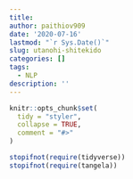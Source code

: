```yaml
---
title: 
author: paithiov909
date: '2020-07-16'
lastmod: "`r Sys.Date()`"
slug: utanohi-shitekido
categories: []
tags:
  - NLP
description: ''
---
```


```r
knitr::opts_chunk$set(
  tidy = "styler",
  collapse = TRUE,
  comment = "#>"
)

stopifnot(require(tidyverse))
stopifnot(require(tangela))
```

